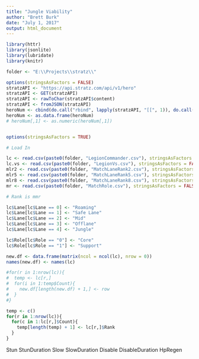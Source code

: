 ```yaml
---
title: "Jungle Viability"
author: "Brett Burk"
date: "July 1, 2017"
output: html_document
---
```

```r
library(httr)
library(jsonlite)
library(lubridate)
library(knitr)

folder <- "E:\\Projects\\stratz\\"

options(stringsAsFactors = FALSE)
stratzAPI <- "https://api.stratz.com/api/v1/hero"
stratzAPI <- GET(stratzAPI)
stratzAPI <- rawToChar(stratzAPI$content)
stratzAPI <- fromJSON(stratzAPI)
heroNum <- cbind(do.call("rbind", lapply(stratzAPI, "[[", 1)), do.call("rbind", lapply(stratzAPI, "[[", 3)))
heroNum <- as.data.frame(heroNum)
# heroNum[,1] <- as.numeric(heroNum[,1])


options(stringsAsFactors = TRUE)

# Load In

lc <- read.csv(paste0(folder, "LegionCommander.csv"), stringsAsFactors = FALSE)
lc.vs <- read.csv(paste0(folder, "LegionVs.csv"), stringsAsFactors = FALSE)
mlr2 <- read.csv(paste0(folder, "MatchLaneRank2.csv"), stringsAsFactors = FALSE)
mlr5 <- read.csv(paste0(folder, "MatchLaneRank5.csv"), stringsAsFactors = FALSE)
mlr8 <- read.csv(paste0(folder, "MatchLaneRank8.csv"), stringsAsFactors = FALSE)
mr <- read.csv(paste0(folder, "MatchRole.csv"), stringsAsFactors = FALSE)

# Rank is mmr

lc$Lane[lc$Lane == 0] <- "Roaming"
lc$Lane[lc$Lane == 1] <- "Safe Lane"
lc$Lane[lc$Lane == 2] <- "Mid"
lc$Lane[lc$Lane == 3] <- "Offlane"
lc$Lane[lc$Lane == 4] <- "Jungle"

lc$Role[lc$Role == "0"] <- "Core"
lc$Role[lc$Role == "1"] <- "Support"

new.df <- data.frame(matrix(ncol = ncol(lc), nrow = 0))
names(new.df) <- names(lc)

#for(r in 1:nrow(lc)){
#  temp <- lc[r,]
#  for(i in 1:temp$Count){
#    new.df[length(new.df) + 1,] <- row
#  }
#}

temp <- c()
for(r in 1:nrow(lc)){
  for(c in 1:lc[r,]$Count){
    temp[length(temp) + 1] <- lc[r,]$Rank
  }
}
```
Stun
StunDuration
Slow
SlowDuration
Disable
DisableDuration
HpRegen
